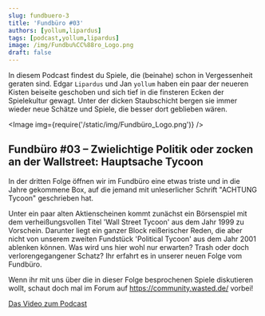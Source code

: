 ```yaml
---
slug: fundbuero-3
title: 'Fundbüro #03'
authors: [yollum,lipardus]
tags: [podcast,yollum,lipardus]
image: /img/Fundbu%CC%88ro_Logo.png
draft: false
---
```



In diesem Podcast findest du Spiele, die (beinahe) schon in Vergessenheit geraten sind. Edgar `Lipardus` und Jan `yollum` haben ein paar der neueren Kisten beiseite geschoben und sich tief in die finsteren Ecken der Spielekultur gewagt. Unter der dicken Staubschicht bergen sie immer wieder neue Schätze und Spiele, die besser dort geblieben wären.

<Image img={require('/static/img/Fundbüro_Logo.png')} />

<!--truncate-->

## Fundbüro #03 – Zwielichtige Politik oder zocken an der Wallstreet: Hauptsache Tycoon

In der dritten Folge öffnen wir im Fundbüro eine etwas triste und in die Jahre gekommene Box, auf die jemand mit unleserlicher Schrift "ACHTUNG Tycoon" geschrieben hat.

Unter ein paar alten Aktienscheinen kommt zunächst ein Börsenspiel mit dem verheißungsvollen Titel 'Wall Street Tycoon' aus dem Jahr 1999 zu Vorschein.
Darunter liegt ein ganzer Block reißerischer Reden, die aber nicht von unserem zweiten Fundstück 'Political Tycoon' aus dem Jahr 2001 ablenken können.
Was wird uns hier wohl nur erwarten? Trash oder doch verlorengegangener Schatz?
Ihr erfahrt es in unserer neuen Folge vom Fundbüro.

Wenn ihr mit uns über die in dieser Folge besprochenen Spiele diskutieren wollt, schaut doch mal im Forum auf <https://community.wasted.de/> vorbei!

[Das Video zum Podcast](https://youtu.be/N0TvhGEA4CU)

<ReactPlayer
    width="100%"
    height="auto"
    controls
    url='https://m10z.picnotes.de/Fundbuero/Fundbuero_003.mp3'
/>
